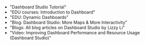 
* <Link to="https://docs.splunk.com/Documentation/SplunkCloud/latest/DashStudio/dashStudioTutorial" openInNewContext>"Dashboard Studio Tutorial"</Link>
* <Link to="https://education.splunk.com/" openInNewContext>"EDU courses: Introduction to Dashboard"</Link>
* <Link to="https://education.splunk.com/" openInNewContext>"EDU: Dynamic Dashboards"</Link>
* <Link to="https://www.splunk.com/en_us/blog/platform/dashboard-studio-more-maps-more-interactivity.html" openInNewContext>"Blog: Dashboard Studio: More Maps & More Interactivity"</Link>
* <Link to="https://www.splunk.com/en_us/blog/author/elizabethl.html" openInNewContext>"Blogs: All blog articles on Dashboard Studio by Lizzy Li"</Link>
* <Link to="https://www.youtube.com/watch?v=LsTalEYwGsk" openInNewContext>"Video: Improving Dashboard Performance and Resource Usage (Dashboard Studio)"</Link>
